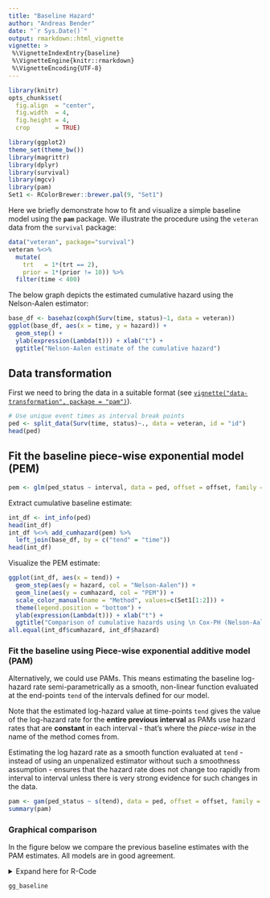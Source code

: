 ```yaml
---
title: "Baseline Hazard"
author: "Andreas Bender"
date: "`r Sys.Date()`"
output: rmarkdown::html_vignette
vignette: >
 %\VignetteIndexEntry{baseline}
 %\VignetteEngine{knitr::rmarkdown}
 %\VignetteEncoding{UTF-8}
---
```


```r
library(knitr)
opts_chunk$set(
  fig.align  = "center",
  fig.width  = 4,
  fig.height = 4,
  crop       = TRUE)
```


```r
library(ggplot2)
theme_set(theme_bw())
library(magrittr)
library(dplyr)
library(survival)
library(mgcv)
library(pam)
Set1 <- RColorBrewer::brewer.pal(9, "Set1")
```


Here we briefly demonstrate how to fit and visualize a simple 
baseline model using the **`pam`** package. 
We illustrate the procedure using the `veteran` data from the 
`survival` package: 

```r
data("veteran", package="survival")
veteran %<>% 
  mutate(
    trt   = 1*(trt == 2),
    prior = 1*(prior != 10)) %>% 
  filter(time < 400)
```

The below graph depicts the estimated cumulative hazard using the 
Nelson-Aalen estimator:


```r
base_df <- basehaz(coxph(Surv(time, status)~1, data = veteran))
ggplot(base_df, aes(x = time, y = hazard)) + 
  geom_step() + 
  ylab(expression(Lambda(t))) + xlab("t") + 
  ggtitle("Nelson-Aalen estimate of the cumulative hazard")
```


## Data transformation 
First we need to bring the data in a suitable format 
(see [`vignette("data-transformation", package = "pam")`](data-transformation.html)).

```r
# Use unique event times as interval break points
ped <- split_data(Surv(time, status)~., data = veteran, id = "id")
head(ped)
```

## Fit the baseline piece-wise exponential model (PEM)
```r
pem <- glm(ped_status ~ interval, data = ped, offset = offset, family = poisson())
```

Extract cumulative baseline estimate:

```r
int_df <- int_info(ped)
head(int_df)
int_df %<>% add_cumhazard(pem) %>% 
  left_join(base_df, by = c("tend" = "time"))
head(int_df)
```

Visualize the PEM estimate:

```r
ggplot(int_df, aes(x = tend)) + 
  geom_step(aes(y = hazard, col = "Nelson-Aalen")) + 
  geom_line(aes(y = cumhazard, col = "PEM")) + 
  scale_color_manual(name = "Method", values=c(Set1[1:2])) + 
  theme(legend.position = "bottom") + 
  ylab(expression(Lambda(t))) + xlab("t") + 
  ggtitle("Comparison of cumulative hazards using \n Cox-PH (Nelson-Aalen) vs. PEM")
all.equal(int_df$cumhazard, int_df$hazard)
```

### Fit the baseline using Piece-wise exponential additive model (PAM)

Alternatively, we could use PAMs. This means estimating the baseline log-hazard 
rate semi-parametrically as a smooth, non-linear function evaluated at the 
end-points `tend` of the intervals defined for our model.

Note that the estimated log-hazard value at time-points `tend` gives the value 
of the log-hazard rate for the **entire previous interval** as PAMs use hazard 
rates that are **constant** in each interval - that's where the *piece-wise* in 
the name of the method comes from. 

Estimating the log hazard rate as a smooth function evaluated at `tend` - 
instead of using an unpenalized estimator without such a smoothness assumption - 
ensures that the hazard rate does not change too rapidly from interval to 
interval unless there is very strong evidence for such changes in the data.

```r
pam <- gam(ped_status ~ s(tend), data = ped, offset = offset, family = poisson())
summary(pam)
```

### Graphical comparison 

In the figure below we compare the previous baseline estimates with the 
PAM estimates. All models are in good agreement.

<details>
  <summary>Expand here for R-Code</summary>

```r
int_df$pamhaz <- predict(pam, newdata = int_df, type = "response")
int_df %<>% mutate(pamch = cumsum(pamhaz * intlen))

gg_baseline <- ggplot(int_df, aes(x = tend)) + 
  geom_step(aes(y = hazard,    col = "Nelson-Aalen"), lty = 2) +
  geom_line(aes(y = cumhazard, col = "PEM")) +
  geom_line(aes(y = pamch,     col = "PAM")) +
  scale_colour_manual(
    name    = "Method",
    values = c(Set1[1], 1, Set1[2])) +
  theme(legend.position = "bottom") + 
  ylab(expression(Lambda(t))) + xlab("t") + 
  ggtitle(paste0("Comparison of cumulative hazards using\n", 
    "Cox-PH (Nelson-Aalen) vs. PEM vs. PAM"))
```

</details>

```r
gg_baseline
```